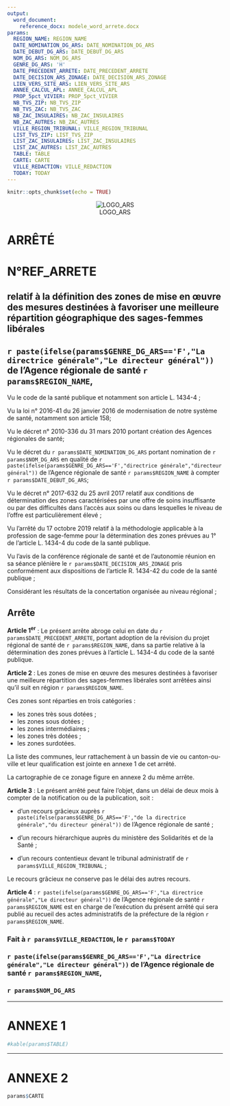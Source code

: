 ```yaml
---
output: 
  word_document:
    reference_docx: modele_word_arrete.docx
params: 
  REGION_NAME: REGION_NAME
  DATE_NOMINATION_DG_ARS: DATE_NOMINATION_DG_ARS
  DATE_DEBUT_DG_ARS: DATE_DEBUT_DG_ARS
  NOM_DG_ARS: NOM_DG_ARS
  GENRE_DG_ARS: 'H'
  DATE_PRECEDENT_ARRETE: DATE_PRECEDENT_ARRETE
  DATE_DECISION_ARS_ZONAGE: DATE_DECISION_ARS_ZONAGE
  LIEN_VERS_SITE_ARS: LIEN_VERS_SITE_ARS
  ANNEE_CALCUL_APL: ANNEE_CALCUL_APL
  PROP_5pct_VIVIER: PROP_5pct_VIVIER
  NB_TVS_ZIP: NB_TVS_ZIP
  NB_TVS_ZAC: NB_TVS_ZAC
  NB_ZAC_INSULAIRES: NB_ZAC_INSULAIRES
  NB_ZAC_AUTRES: NB_ZAC_AUTRES
  VILLE_REGION_TRIBUNAL: VILLE_REGION_TRIBUNAL
  LIST_TVS_ZIP: LIST_TVS_ZIP
  LIST_ZAC_INSULAIRES: LIST_ZAC_INSULAIRES
  LIST_ZAC_AUTRES: LIST_ZAC_AUTRES
  TABLE: TABLE
  CARTE: CARTE
  VILLE_REDACTION: VILLE_REDACTION
  TODAY: TODAY
---
```


```r
knitr::opts_chunk$set(echo = TRUE)
```

<center>![LOGO_ARS](ARS.png)</center>

# ARRÊTÉ 
# N°REF_ARRETE

<!-- https://shiny.rstudio.com/articles/generating-reports.html -->

## relatif à la définition des zones de mise en œuvre des mesures destinées à favoriser une meilleure répartition géographique des sages-femmes libérales

## `r paste(ifelse(params$GENRE_DG_ARS=='F',"La directrice générale","Le directeur général"))` de l'Agence régionale de santé `r params$REGION_NAME`,

Vu le code de la santé publique et notamment son article L. 1434-4 ;

Vu la loi n° 2016-41 du 26 janvier 2016 de modernisation de notre système de santé, notamment son article 158;

Vu le décret n° 2010-336 du 31 mars 2010 portant création des Agences régionales de santé;

Vu le décret du `r params$DATE_NOMINATION_DG_ARS` portant nomination de `r params$NOM_DG_ARS` en qualité de `r paste(ifelse(params$GENRE_DG_ARS=='F',"directrice générale","directeur général"))` de l'Agence régionale de santé `r params$REGION_NAME` à compter `r params$DATE_DEBUT_DG_ARS`; 

Vu le décret n° 2017-632 du 25 avril 2017 relatif aux conditions de détermination des zones caractérisées par une offre de soins insuffisante ou par des difficultés dans l'accès aux soins ou dans lesquelles le niveau de l'offre est particulièrement élevé ;

Vu l'arrêté du 17 octobre 2019 relatif à la méthodologie applicable à la profession de sage-femme pour la détermination des zones prévues au 1° de l’article L. 1434-4 du code de la santé publique.

Vu l'avis de la conférence régionale de santé et de l’autonomie réunion en sa séance plénière le `r params$DATE_DECISION_ARS_ZONAGE` pris conformément aux dispositions de l'article R. 1434-42 du code de la santé publique ;

Considérant les résultats de la concertation organisée au niveau régional ;


## Arrête

**Article 1^er^** : Le présent arrête abroge celui en date du `r params$DATE_PRECEDENT_ARRETE`, portant adoption de la révision du projet régional de santé de `r params$REGION_NAME`, dans sa partie relative à la détermination des zones prévues à l'article L. 1434-4 du code de la santé publique.


**Article 2** : Les zones de mise en œuvre des mesures destinées à favoriser une meilleure répartition des sages-femmes libérales sont arrêtées ainsi qu'il suit en région `r params$REGION_NAME`.

Ces zones sont réparties en trois catégories :

- les zones très sous dotées ;
- les zones sous dotées ;
- les zones intermédiaires ;
- les zones très dotées ;
- les zones surdotées. 

La liste des communes, leur rattachement à un bassin de vie ou canton-ou-ville et leur qualification est jointe en annexe 1 de cet arrêté.

La cartographie de ce zonage figure en annexe 2 du même arrête.

**Article 3** : Le présent arrêté peut faire l'objet, dans un délai de deux mois à compter de la notification ou de la publication, soit :

- d'un recours grâcieux auprès `r paste(ifelse(params$GENRE_DG_ARS=='F',"de la directrice générale","du directeur général"))` de l'Agence régionale de santé ;

- d'un recours hiérarchique auprès du ministère des Solidarités et de la Santé ;

- d'un recours contentieux devant le tribunal administratif de `r params$VILLE_REGION_TRIBUNAL` ;

Le recours grâcieux ne conserve pas le délai des autres recours.

**Article 4** : `r paste(ifelse(params$GENRE_DG_ARS=='F',"La directrice générale","Le directeur général"))` de l'Agence régionale de santé `r params$REGION_NAME` est en charge de l’exécution du présent arrêté qui sera publié au recueil des actes administratifs de la préfecture de la région `r params$REGION_NAME`.

  
  

### Fait à `r params$VILLE_REDACTION`, le `r params$TODAY`


### `r paste(ifelse(params$GENRE_DG_ARS=='F',"La directrice générale","Le directeur général"))` de l'Agence régionale de santé `r params$REGION_NAME`,


### `r params$NOM_DG_ARS`



******

# ANNEXE 1

```r
#kable(params$TABLE)
```


******

# ANNEXE 2

```r
params$CARTE
```

